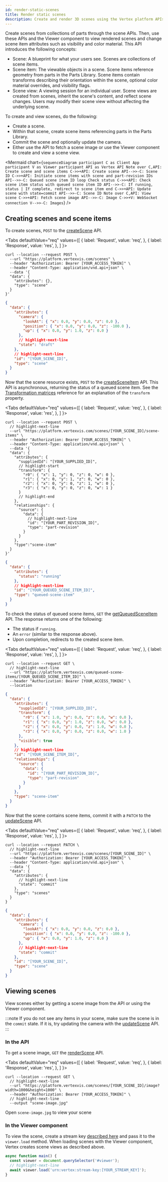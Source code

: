 ```yaml
---
id: render-static-scenes
title: Render static scenes
description: Create and render 3D scenes using the Vertex platform APIs and SDKs.
---
```



Create scenes from collections of parts through the scene APIs. Then, use these APIs and the Viewer component to view rendered scenes and change scene item attributes such as visibility and color material. This API introduces the following concepts:

- Scene: A blueprint for what your users see. Scenes are collections of scene items.
- Scene item: The viewable objects in a scene. Scene items reference geometry from parts in the Parts Library. Scene items contain transforms describing their orientation within the scene, optional color material overrides, and visibility flags.
- Scene view: A viewing session for an individual user. Scene views are created from scenes, inherit the scene's content, and reflect scene changes. Users may modify their scene view without affecting the underlying scene.

To create and view scenes, do the following:

- Create a scene.
- Within that scene, create scene items referencing parts in the Parts Library.
- Commit the scene and optionally update the camera.
- Either use the API to fetch a scene image or use the Viewer component to create and view a scene view.

<Mermaid
  chart={`
  sequenceDiagram
  participant C as Client App
  participant V as Viewer
  participant API as Vertex API
      Note over C,API: Create scene and scene items
      C->>+API: Create scene
      API-->>-C: Scene ID
      C->>+API: Initiate scene items with scene and part-revision IDs
      API-->>-C: Queued scene item ID
      loop Check status
        C->>+API: Check scene item status with queued scene item ID
        API-->>-C: If running, status | If complete, redirect to scene item
      end
      C->>+API: Update scene with state=commit
      API-->>-C: Scene ID
      Note over C,API: View scene
      C->>+API: Fetch scene image
      API-->>-C: Image
      C->>+V: WebSocket connection
      V-->>-C: Images
`}
/>

## Creating scenes and scene items

To create scenes, `POST` to the [createScene](https://docs.vertexvis.com/#fe3357f4-c86d-49d2-832a-e76f1f386cc3) API.

<Tabs
  defaultValue="req"
  values={[
    { label: 'Request', value: 'req', },
    { label: 'Response', value: 'res', },
  ]
}>
<TabItem value="req">

```shell
curl --location --request POST \
  --url "https://platform.vertexvis.com/scenes" \
  --header "Authorization: Bearer [YOUR_ACCESS_TOKEN]" \
  --header "Content-Type: application/vnd.api+json" \
  --data '{
  "data": {
    "attributes": {},
    "type": "scene"
  }
}'
```

</TabItem>
<TabItem value="res">

```json
{
  "data": {
    "attributes": {
      "camera": {
        "lookAt": { "x": 0.0, "y": 0.0, "z": 0.0 },
        "position": { "x": 0.0, "y": 0.0, "z": -100.0 },
        "up": { "x": 0.0, "y": 1.0, "z": 0.0 }
      },
      // highlight-next-line
      "state": "draft"
    },
    // highlight-next-line
    "id": "[YOUR_SCENE_ID]",
    "type": "scene"
  }
}
```

</TabItem>
</Tabs>

Now that the scene resource exists, `POST` to the [createSceneItem](https://docs.vertexvis.com/#d597f539-3785-4c83-a645-fdf3a9a90521) API. This API is asynchronous, returning the status of a queued scene item. See the [Transformation matrices](./transformation-matrices.mdx) reference for an explanation of the `transform` property.

<Tabs
  defaultValue="req"
  values={[
    { label: 'Request', value: 'req', },
    { label: 'Response', value: 'res', },
  ]
}>
<TabItem value="req">

```shell
curl --location --request POST \
  // highlight-next-line
  --url "https://platform.vertexvis.com/scenes/[YOUR_SCENE_ID]/scene-items" \
  --header "Authorization: Bearer [YOUR_ACCESS_TOKEN]" \
  --header "Content-Type: application/vnd.api+json" \
  --data '{
  "data": {
    "attributes": {
      "suppliedId": "[YOUR_SUPPLIED_ID]",
      // highlight-start
      "transform": {
        "r0": { "x": 1, "y": 0, "z": 0, "w": 0 },
        "r1": { "x": 0, "y": 1, "z": 0, "w": 0 },
        "r2": { "x": 0, "y": 0, "z": 1, "w": 0 },
        "r3": { "x": 0, "y": 0, "z": 0, "w": 1 }
      }
      // highlight-end
    },
    "relationships": {
      "source": {
        "data": {
          // highlight-next-line
          "id": "[YOUR_PART_REVISION_ID]",
          "type": "part-revision"
        }
      }
    },
    "type":"scene-item"
  }
}'
```

</TabItem>
<TabItem value="res">

```json
{
  "data": {
    "attributes": {
      "status": "running"
    },
    // highlight-next-line
    "id": "[YOUR_QUEUED_SCENE_ITEM_ID]",
    "type": "queued-scene-item"
  }
}
```

</TabItem>
</Tabs>

To check the status of queued scene items, `GET` the [getQueuedSceneItem](https://docs.vertexvis.com/#f11ab42d-fda6-432c-b219-f7f59299c2eb) API. The response returns one of the following:

- The status if `running`.
- An `error` (similar to the response above).
- Upon completion, redirects to the created scene item.

<Tabs
  defaultValue="req"
  values={[
    { label: 'Request', value: 'req', },
    { label: 'Response', value: 'res', },
  ]
}>
<TabItem value="req">

```shell
curl --location --request GET \
  // highlight-next-line
  --url "https://platform.vertexvis.com/queued-scene-items/[YOUR_QUEUED_SCENE_ITEM_ID]" \
  --header "Authorization: Bearer [YOUR_ACCESS_TOKEN]" \
  --location
```

</TabItem>
<TabItem value="res">

```json
{
  "data": {
    "attributes": {
      "suppliedId": "[YOUR_SUPPLIED_ID]",
      "transform": {
        "r0": { "x": 1.0, "y": 0.0, "z": 0.0, "w": 0.0 },
        "r1": { "x": 0.0, "y": 1.0, "z": 0.0, "w": 0.0 },
        "r2": { "x": 0.0, "y": 0.0, "z": 1.0, "w": 0.0 },
        "r3": { "x": 0.0, "y": 0.0, "z": 0.0, "w": 1.0 }
      },
      "visible": true
    },
    // highlight-next-line
    "id": "[YOUR_SCENE_ITEM_ID]",
    "relationships": {
      "source": {
        "data": {
          "id": "[YOUR_PART_REVISION_ID]",
          "type": "part-revision"
        }
      }
    },
    "type": "scene-item"
  }
}
```

</TabItem>
</Tabs>

Now that the scene contains scene items, commit it with a `PATCH` to the [updateScene](https://docs.vertexvis.com/#5fa99d4f-85d6-451d-abda-e0459830daf4) API.

<Tabs
  defaultValue="req"
  values={[
    { label: 'Request', value: 'req', },
    { label: 'Response', value: 'res', },
  ]
}>
<TabItem value="req">

```shell
curl --location --request PATCH \
  // highlight-next-line
  --url "https://platform.vertexvis.com/scenes/[YOUR_SCENE_ID]" \
  --header "Authorization: Bearer [YOUR_ACCESS_TOKEN]" \
  --header "Content-Type: application/vnd.api+json" \
  --data '{
  "data": {
    "attributes": {
      // highlight-next-line
      "state": "commit"
    },
    "type": "scenes"
  }
}
```

</TabItem>
<TabItem value="res">

```json
{
  "data": {
    "attributes": {
      "camera": {
        "lookAt": { "x": 0.0, "y": 0.0, "z": 0.0 },
        "position": { "x": 0.0, "y": 0.0, "z": -100.0 },
        "up": { "x": 0.0, "y": 1.0, "z": 0.0 }
      },
      // highlight-next-line
      "state": "commit"
    },
    "id": "[YOUR_SCENE_ID]",
    "type": "scene"
  }
}
```

</TabItem>
</Tabs>

## Viewing scenes

View scenes either by getting a scene image from the API or using the Viewer component.

:::note
If you do not see any items in your scene, make sure the scene is in the `commit` state. If it is, try updating the camera with the [updateScene](https://docs.vertexvis.com/#5fa99d4f-85d6-451d-abda-e0459830daf4) API.
:::

### In the API

To get a scene image, `GET` the [renderScene](https://docs.vertexvis.com/#defdc52f-a574-4f65-92f9-d59bba85ca1a) API.

<Tabs
  defaultValue="req"
  values={[
    { label: 'Request', value: 'req', },
    { label: 'Response', value: 'res', },
  ]
}>
<TabItem value="req">

```shell
curl --location --request GET \
  // highlight-next-line
  --url "https://platform.vertexvis.com/scenes/[YOUR_SCENE_ID]/image?width=1000&height=1000" \
  --header "Authorization: Bearer [YOUR_ACCESS_TOKEN]" \
  // highlight-next-line
  --output "scene-image.jpg"
```

</TabItem>
<TabItem value="res">

Open `scene-image.jpg` to view your scene

</TabItem>
</Tabs>

### In the Viewer component

To view the scene, create a stream key [described here](./authentication.mdx#viewer-component) and pass it to the `viewer.load` method. When loading scenes with the Viewer component, Vertex creates scene views as described above.

```javascript
async function main() {
  const viewer = document.querySelector('#viewer');
  // highlight-next-line
  await viewer.load('urn:vertex:stream-key:[YOUR_STREAM_KEY]');
}
```
